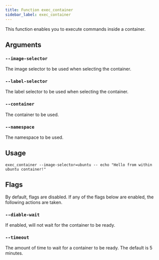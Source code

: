 ```yaml
---
title: Function exec_container
sidebar_label: exec_container
---
```


This function enables you to execute commands inside a container.

## Arguments

### `--image-selector`

The image selector to be used when selecting the container.

### `--label-selector`

The label selector to be used when selecting the container.

### `--container`

The container to be used.

### `--namespace`

The namespace to be used.

## Usage

```
exec_container --image-selector=ubuntu -- echo "Hello from within ubuntu container!"
```

## Flags

By default, flags are disabled. If any of the flags below are enabled, the following actions are taken.

### `--diable-wait`

If enabled, will not wait for the container to be ready.

### `--timeout`

The amount of time to wait for a container to be ready. The default is 5 minutes.
